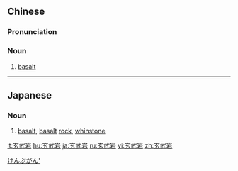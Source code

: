 ==Chinese==
{{zh-forms|type=21}}

===Pronunciation===
{{zh-pron
|m=xuánwǔyán
|c=jyun4 mou5 ngaam4
|cat=n
}}

===Noun===
{{zh-noun}}

# [[basalt]]

{{zh-cat|Geology}}

----

==Japanese==
{{ja-kanjitab|げん|ぶ|がん|yomi=o}}

===Noun===
{{ja-noun|げんぶがん}}

# [[basalt]], [[basalt]] [[rock]], [[whinstone]]

[[Category:ja:Mineralogy|けんぶがん']]

[[it:玄武岩]]
[[hu:玄武岩]]
[[ja:玄武岩]]
[[ru:玄武岩]]
[[vi:玄武岩]]
[[zh:玄武岩]]